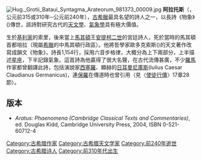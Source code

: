 [[File:Hug._Grotii_Bataui_Syntagma_Arateorum_981373_00009.jpg|thumb]]
'''阿拉托斯'''（'''{{lang|el|Ἄρατος}}'''，公元前315或310年─公元前240年），[[古希臘|古希臘]]最具名望的詩人之一，以長詩《物象》({{lang|el|τὰ Φαινόμενα}})傳世，該詩對研究古代的[[天文學|天文學]]、[[氣象學|氣象學]]具有極大價值。

生於[[基利家省|基利家]]的索里，後來當上[[马其顿帝国|馬其頓]]王[[安提柯二世|安提柯二世]]的宮廷詩人，死於當時的馬其頓首都培拉（現屬[[希臘|希臘]]的中馬其頓行政區）。他將哲學家歐多克索斯({{lang|el|Εύδοξος}})的天文著作改寫成韻文《物象》，詩長1,154行，採用六音步格律，大概分為上下兩部分，上半描述[[星座|星座]]，下半記錄氣象。這首詩為他贏得了很大名聲，在古代流傳甚廣，不少[[古羅馬|羅馬]]作家都曾翻譯此詩，包括演說家[[西塞羅|西塞羅]]、顯赫的[[日耳曼尼庫斯|日耳曼尼庫斯]](Iulius Caesar Claudianus Germanicus)，連[[聖保羅|保羅]]在傳道時也曾引用（見〈[[使徒行傳|使徒行傳]]〉17章28節）。

== 版本 ==
* ''Aratus: Phaenomena (Cambridge Classical Texts and Commentaries)'', ed. Douglas Kidd, Cambridge University Press, 2004, ISBN 0-521-60712-4

{{Authority control}}
[[Category:古希腊作家|Category:古希腊作家]]
[[Category:古希腊天文学家|Category:古希腊天文学家]]
[[Category:前240年逝世|Category:前240年逝世]]
[[Category:古希腊诗人|Category:古希腊诗人]]
[[Category:前310年代出生|Category:前310年代出生]]

{{古希臘天文學}}